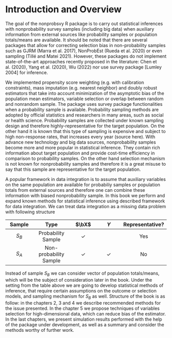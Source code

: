 # Introduction and Overview

The goal of the nonprobsvy R package is to carry out statistical inferences with nonprobability survey samples (including big data) when auxiliary information from external sources like probability samples or population totals/means are available. It should be noted that there are several packages that allow for correcting selection bias in non-probability samples such as GJRM (Marra et al. 2017), NonProbEst (Rueda et al. 2020) or even sampling (Tillé and Matei 2021). However, these packages do not implement state-of-the-art approaches recently proposed in the literature: Chen et al. (2020), Yang et al. (2020), Wu (2022) nor use survey package \[Lumley 2004\] for inference.

We implemented propensity score weighting (e.g. with calibration constraints), mass imputation (e.g. nearest neighbor) and doubly robust estimators that take into account minimization of the asymptotic bias of the population mean estimators, variable selection or overlap between random and nonrandom sample. The package uses survey package functionalities when a probability sample is available. Probability sampling methods are adopted by official statistics and researchers in many areas, such as social or health science. Probability samples are collected under known sampling design and therefore highly-representative for the target population. On the other hand it is known that this type of sampling is expensive and subject to high non-response rates, that increases every year (source here). With advance new technology and big data sources, nonprobability samples become more and more popular in statistical inference. They contain rich information about target population and provide cost-time efficiency in comparison to probability samples. On the other hand selection mechanism is not known for nonprobability samples and therefore it is a great misuse to say that this sample are representative for the target population.

A popular framework in data integration is to assume that auxiliary variables on the same population are available for probabiliy samples or population totals from external sources and therefore one can combine these information with biased nonprobability sample. In this book we perform and expand known methods for statistical inference using described framework for data integration. We can treat data integration as a missing data problem with following structure

| Sample |          Type          |    $\bX$     |     $Y$      | Representative? |
|:------------:|:----------------:|:------------:|:------------:|:------------:|
| $S_B$  |   Probability Sample   | $\checkmark$ |              |       Yes       |
| $S_A$  | Non-probability Sample | $\checkmark$ | $\checkmark$ |       No        |

Instead of sample $S_B$ we can consider vector of population totals/means, which will be the subject of consideration later in the book. Under the setting from the table above we are going to develop statistical methods of inference, that require certain assumptions on the outcome or selection models, and sampling mechanism for $S_B$ as well. Structure of the book is as follow: in the chapters 2, 3 and 4 we describe recommended methods for the issue presented. In the chapter 5 we propose techniques of variables selection for high-dimensional data, which can reduce bias of the estimator. In the last chapters, we present simulation results performed with the help of the package under development, as well as a summary and consider the methods worthy of further work.
